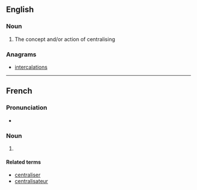 ==English==

===Noun===
{{en-noun}}

# The concept and/or action of centralising

===Anagrams===
* [[intercalations#English|intercalations]]

----

==French==

===Pronunciation===
* {{IPA|/sɑ̃t.ʁa.li.za.sjɔ̃/|lang=fr}}

===Noun===
{{fr-noun|f}}

# {{centralisation}}

====Related terms====
* [[centraliser]]
* [[centralisateur]]